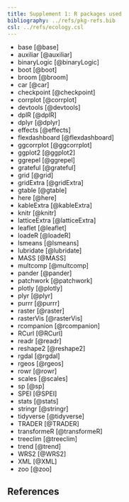 ```yaml
---
title: Supplement 1: R packages used
bibliography: ../refs/pkg-refs.bib
csl: ../refs/ecology.csl
---
```


- base [@base]
- auxiliar [@auxiliar]
- binaryLogic [@binaryLogic]
- boot [@boot]
- broom [@broom]
- car [@car]
- checkpoint [@checkpoint]
- corrplot [@corrplot]
- devtools [@devtools]
- dplR [@dplR]
- dplyr [@dplyr]
- effects [@effects]
- flexdashboard [@flexdashboard]
- ggcorrplot [@ggcorrplot]
- ggplot2 [@ggplot2]
- ggrepel [@ggrepel]
- grateful [@grateful]
- grid [@grid]
- gridExtra [@gridExtra]
- gtable [@gtable]
- here [@here]
- kableExtra [@kableExtra]
- knitr [@knitr]
- latticeExtra [@latticeExtra]
- leaflet [@leaflet]
- loadeR [@loadeR]
- lsmeans [@lsmeans]
- lubridate [@lubridate]
- MASS [@MASS]
- multcomp [@multcomp]
- pander [@pander]
- patchwork [@patchwork]
- plotly [@plotly]
- plyr [@plyr]
- purrr [@purrr]
- raster [@raster]
- rasterVis [@rasterVis]
- rcompanion [@rcompanion]
- RCurl [@RCurl]
- readr [@readr]
- reshape2 [@reshape2]
- rgdal [@rgdal]
- rgeos [@rgeos]
- rowr [@rowr]
- scales [@scales]
- sp [@sp]
- SPEI [@SPEI]
- stats [@stats]
- stringr [@stringr]
- tidyverse [@tidyverse]
- TRADER [@TRADER]
- transformeR [@transformeR]
- treeclim [@treeclim]
- trend [@trend]
- WRS2 [@WRS2]
- XML [@XML]
- zoo [@zoo]

## References

